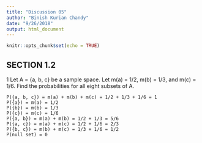 ```yaml
---
title: "Discussion 05"
author: "Binish Kurian Chandy"
date: "9/26/2018"
output: html_document
---
```


```r
knitr::opts_chunk$set(echo = TRUE)
```

## SECTION 1.2

1 Let A = {a, b, c} be a sample space. Let m(a) = 1/2, m(b) = 1/3, and
m(c) = 1/6. Find the probabilities for all eight subsets of A.

```
P({a, b, c}) = m(a) + m(b) + m(c) = 1/2 + 1/3 + 1/6 = 1
P({a}) = m(a) = 1/2
P({b}) = m(b) = 1/3
P({c}) = m(c) = 1/6
P({a, b}) = m(a) + m(b) = 1/2 + 1/3 = 5/6
P({a, c}) = m(a) + m(c) = 1/2 + 1/6 = 2/3
P({b, c}) = m(b) + m(c) = 1/3 + 1/6 = 1/2
P(null set) = 0
```
